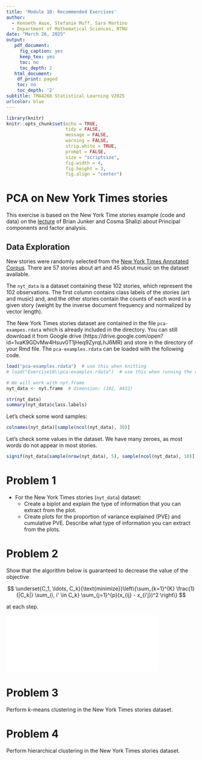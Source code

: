 ```yaml
---
title: 'Module 10: Recommended Exercises'
author:   
  - Kenneth Aase, Stefanie Muff, Sara Martino
  - Department of Mathematical Sciences, NTNU
date: "March 26, 2025"
output:
   pdf_document:
     fig_caption: yes
     keep_tex: yes
     toc: no
     toc_depth: 2
   html_document:
    df_print: paged
    toc: no
    toc_depth: '2'
subtitle: TMA4268 Statistical Learning V2025
urlcolor: blue
---
```


```r
library(knitr)
knitr::opts_chunk$set(echo = TRUE,
                      tidy = FALSE,
                      message = FALSE,
                      warning = FALSE,
                      strip.white = TRUE,
                      prompt = FALSE,
                      size = "scriptsize",
                      fig.width = 4,
                      fig.height = 3,
                      fig.align = "center")
```



# PCA on New York Times stories

This exercise is based on the New York Time stories example (code and data) on the [lecture](http://www.stat.cmu.edu/~cshalizi/490/10/) of Brian Junker and Cosma Shalizi about Principal components and factor analysis.

## Data Exploration

New stories were randomly selected from the [New York Times Annotated Corpus](https://catalog.ldc.upenn.edu/LDC2008T19). There are 57 stories about art and 45 about music on the dataset available. 

The `nyt_data` is a dataset containing these 102 stories, which represent the 102 observations. The first column contains class labels of the stories (art and music) and, and the other stories contain the counts of each word in a given story (weight by the inverse document frequency and normalized by vector length).

The New York Times stories dataset are contained in the file `pca-exampes.rdata` which is already included in the directory. You can still download it from Google drive (https://drive.google.com/open?id=1vaK9GDvMw4Hsuv0T1jHeq9ZyrqLhJ6MR) and store in the directory of your Rmd file. The `pca-examples.rdata` can be loaded with the following code.

```r
load("pca-examples.rdata")  # use this when knitting
# load("Exercise10\\pca-examples.rdata")  # use this when running the code in Rmd

# We will work with nyt.frame
nyt_data <- nyt.frame  # dimension: (102, 4432)
```

```r
str(nyt_data)
summary(nyt_data$class.labels)
```

Let's check some word samples:

```r
colnames(nyt_data)[sample(ncol(nyt_data), 30)]
```

Let's check some values in the dataset. We have many zeroes, as most words do not appear in most stories.

```r
signif(nyt_data[sample(nrow(nyt_data), 5), sample(ncol(nyt_data), 10)], 3)
```

# Problem 1

- For the New York Times stories (`nyt_data`) dataset:
    - Create a biplot and explain the type of information that you can extract from the plot.
    - Create plots for the proportion of variance explained (PVE) and cumulative PVE. Describe what type of information you can extract from the plots.
  

# Problem 2

Show that the algorithm below is guaranteed to decrease the value of the objective

$$
\underset{C_1, \ldots, C_k}{\text{minimize}}\left\{\sum_{k=1}^{K} \frac{1}{|C_k|} \sum_{i, i' \in C_k} \sum_{j=1}^{p}(x_{ij} - x_{i'j})^2 \right\}
$$

at each step. 

\center
![](kmeans_algo.pdf){width='80%'}

\flushleft

# Problem 3

Perform $k$-means clustering in the New York Times stories dataset. 

# Problem 4

Perform hierarchical clustering in the New York Times stories dataset. 
